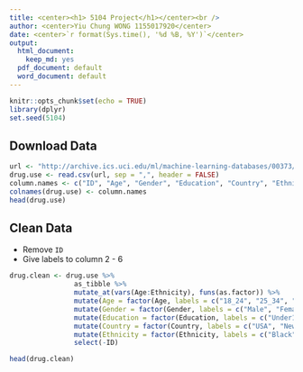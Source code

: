 ```yaml
---
title: <center><h1> 5104 Project</h1></center><br />
author: <center>Yiu Chung WONG 1155017920</center>
date: <center>`r format(Sys.time(), '%d %B, %Y')`</center>
output:
  html_document:
    keep_md: yes
  pdf_document: default
  word_document: default
--- 
```


```r
knitr::opts_chunk$set(echo = TRUE)
library(dplyr)
set.seed(5104)
```

## Download Data

```r
url <- "http://archive.ics.uci.edu/ml/machine-learning-databases/00373/drug_consumption.data"
drug.use <- read.csv(url, sep = ",", header = FALSE)
column.names <- c("ID", "Age", "Gender", "Education", "Country", "Ethnicity", "Nscore", "Escore", "Oscore", "Ascore", "Cscore", "Impulsive", "SS", "Alcohol", "Amphet", "Amyl", "Benzos", "Caff", "Cannabis", "Choc", "Coke", "Crack", "Ecstasy", "Heroin", "Ketamine", "Legalh", "LSD", "Meth", "Mushrooms", "Nicotine", "Semer", "VSA")
colnames(drug.use) <- column.names
head(drug.use)
```

## Clean Data

* Remove `ID`
* Give labels to column 2 - 6

```r
drug.clean <- drug.use %>%
                as_tibble %>%
                mutate_at(vars(Age:Ethnicity), funs(as.factor)) %>%
                mutate(Age = factor(Age, labels = c("18_24", "25_34", "35_44", "45_54",                       "55_64", "65_"))) %>%
                mutate(Gender = factor(Gender, labels = c("Male", "Female"))) %>%
                mutate(Education = factor(Education, labels = c("Under16", "At16", "At17",                    "At18", "SomeCollege","ProfessionalCert", "Bachelors", "Masters",                             "Doctorate"))) %>%
                mutate(Country = factor(Country, labels = c("USA", "NewZealand", "Other",                     "Australia", "Ireland","Canada","UK"))) %>%
                mutate(Ethnicity = factor(Ethnicity, labels = c("Black", "Asian", "White",                    "WhiteBlack", "Other", "WhiteAsian", "BlackAsian"))) %>%
                select(-ID)

head(drug.clean)
```


